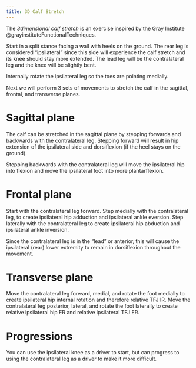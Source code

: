 ```yaml
---
title: 3D Calf Stretch
---
```



The *3dimensional calf stretch* is an exercise inspired by the Gray Institute @grayinstituteFunctionalTechniques.

Start in a split stance facing a wall with heels on the ground.
The rear leg  is considered "ipsilateral" since this side will experience the calf stretch and its knee should stay more extended.
The lead leg will be the contralateral leg and the knee will be slightly bent.

Internally rotate the ipsilateral leg so the toes are pointing medially.

Next we will perform 3 sets of movements to stretch the calf in the sagittal, frontal, and transverse planes.

# Sagittal plane

The calf can be stretched in the sagittal plane by stepping forwards and backwards with the contralateral leg.
Stepping forward will result in hip extension of the ipsilateral side and dorsiflexion (if the heel stays on the ground).


Stepping backwards with the contralateral leg will move the ipsilateral hip into flexion and move the ipsilateral foot into more plantarflexion.


# Frontal plane

Start with the contralateral leg forward.
Step medially with the contralateral leg, to create ipsilateral hip adduction and ipsilateral ankle eversion.
Step laterally with the contralateral leg to create ipsilateral hip abduction and ipsilateral ankle inversion.

::: {.callout-note}
Since the contralateral leg is in the "lead" or anterior, this will cause the ipsilateral (rear) lower extremity to remain in dorsiflexion throughout the movement.
:::


# Transverse plane

Move the contralateral leg forward, medial, and rotate the foot medially to create ipsilateral hip internal rotation and therefore relative TFJ IR.
Move the contralateral leg posterior, lateral, and rotate the foot laterally to create relative ipsilateral hip ER and relative ipsilateral TFJ ER.

# Progressions

You can use the ipsilateral knee as a driver to start, but can progress to using the contralateral leg as a driver to make it more difficult.